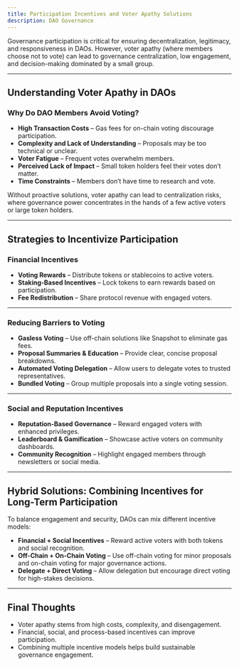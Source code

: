 ```yaml
---
title: Participation Incentives and Voter Apathy Solutions
description: DAO Governance
---
```


Governance participation is critical for ensuring decentralization, legitimacy, and responsiveness in DAOs. However, voter apathy (where members choose not to vote) can lead to governance centralization, low engagement, and decision-making dominated by a small group. 

---

## **Understanding Voter Apathy in DAOs**  

### **Why Do DAO Members Avoid Voting?**  

- **High Transaction Costs** – Gas fees for on-chain voting discourage participation.  
- **Complexity and Lack of Understanding** – Proposals may be too technical or unclear.  
- **Voter Fatigue** – Frequent votes overwhelm members.  
- **Perceived Lack of Impact** – Small token holders feel their votes don’t matter.  
- **Time Constraints** – Members don’t have time to research and vote.  

Without proactive solutions, voter apathy can lead to centralization risks, where governance power concentrates in the hands of a few active voters or large token holders.  

---

## **Strategies to Incentivize Participation**  

### **Financial Incentives**  

- **Voting Rewards** – Distribute tokens or stablecoins to active voters.  
- **Staking-Based Incentives** – Lock tokens to earn rewards based on participation.  
- **Fee Redistribution** – Share protocol revenue with engaged voters.  

---

### **Reducing Barriers to Voting**  

- **Gasless Voting** – Use off-chain solutions like Snapshot to eliminate gas fees.  
- **Proposal Summaries & Education** – Provide clear, concise proposal breakdowns.  
- **Automated Voting Delegation** – Allow users to delegate votes to trusted representatives.  
- **Bundled Voting** – Group multiple proposals into a single voting session.  

---

### **Social and Reputation Incentives**  

- **Reputation-Based Governance** – Reward engaged voters with enhanced privileges.  
- **Leaderboard & Gamification** – Showcase active voters on community dashboards.  
- **Community Recognition** – Highlight engaged members through newsletters or social media.  

---

## **Hybrid Solutions: Combining Incentives for Long-Term Participation**  

To balance engagement and security, DAOs can mix different incentive models:  

- **Financial + Social Incentives** – Reward active voters with both tokens and social recognition.  
- **Off-Chain + On-Chain Voting** – Use off-chain voting for minor proposals and on-chain voting for major governance actions.  
- **Delegate + Direct Voting** – Allow delegation but encourage direct voting for high-stakes decisions.  

---

## **Final Thoughts**  

- Voter apathy stems from high costs, complexity, and disengagement.
- Financial, social, and process-based incentives can improve participation.
- Combining multiple incentive models helps build sustainable governance engagement.

